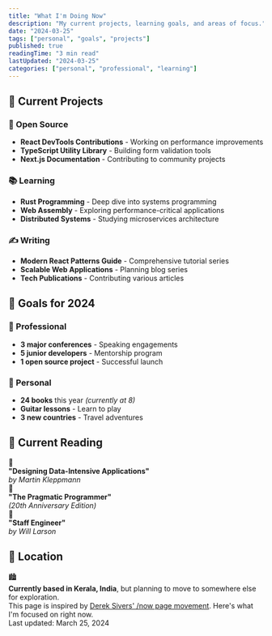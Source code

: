 ```yaml
---
title: "What I'm Doing Now"
description: "My current projects, learning goals, and areas of focus."
date: "2024-03-25"
tags: ["personal", "goals", "projects"]
published: true
readingTime: "3 min read"
lastUpdated: "2024-03-25"
categories: ["personal", "professional", "learning"]
---
```


## 🚀 Current Projects

<div className="grid gap-6 mb-8">
  <div className="border-l-4 border-green-500 pl-4 py-2">
    <h3>🌟 Open Source</h3>
    <ul>
      <li><strong>React DevTools Contributions</strong> - Working on performance improvements</li>
      <li><strong>TypeScript Utility Library</strong> - Building form validation tools</li>
      <li><strong>Next.js Documentation</strong> - Contributing to community projects</li>
    </ul>
  </div>

  <div className="border-l-4 border-yellow-500 pl-4 py-2">
    <h3>📚 Learning</h3>
    <ul>
      <li><strong>Rust Programming</strong> - Deep dive into systems programming</li>
      <li><strong>Web Assembly</strong> - Exploring performance-critical applications</li>
      <li><strong>Distributed Systems</strong> - Studying microservices architecture</li>
    </ul>
  </div>

  <div className="border-l-4 border-purple-500 pl-4 py-2">
    <h3>✍️ Writing</h3>
    <ul>
      <li><strong>Modern React Patterns Guide</strong> - Comprehensive tutorial series</li>
      <li><strong>Scalable Web Applications</strong> - Planning blog series</li>
      <li><strong>Tech Publications</strong> - Contributing various articles</li>
    </ul>
  </div>
</div>

## 🎯 Goals for 2024

<div className="grid md:grid-cols-2 gap-6 mb-8">
  <div className="p-6 rounded-lg bg-blue-50 dark:bg-blue-900/20 border border-blue-200 dark:border-blue-800">
    <h3>💼 Professional</h3>
    <ul>
      <li><strong>3 major conferences</strong> - Speaking engagements</li>
      <li><strong>5 junior developers</strong> - Mentorship program</li>
      <li><strong>1 open source project</strong> - Successful launch</li>
    </ul>
  </div>

  <div className="p-6 rounded-lg bg-green-50 dark:bg-green-900/20 border border-green-200 dark:border-green-800">
    <h3>🌱 Personal</h3>
    <ul>
      <li><strong>24 books</strong> this year <em>(currently at 8)</em></li>
      <li><strong>Guitar lessons</strong> - Learn to play</li>
      <li><strong>3 new countries</strong> - Travel adventures</li>
    </ul>
  </div>
</div>

## 📖 Current Reading

<div className="space-y-3 mb-8">
  <div className="flex items-center gap-3">
    <span className="text-2xl">📘</span>
    <div>
      <strong>"Designing Data-Intensive Applications"</strong>
      <br />
      <em className="text-gray-600 dark:text-gray-400">by Martin Kleppmann</em>
    </div>
  </div>

  <div className="flex items-center gap-3">
    <span className="text-2xl">📗</span>
    <div>
      <strong>"The Pragmatic Programmer"</strong>
      <br />
      <em className="text-gray-600 dark:text-gray-400">(20th Anniversary Edition)</em>
    </div>
  </div>

  <div className="flex items-center gap-3">
    <span className="text-2xl">📙</span>
    <div>
      <strong>"Staff Engineer"</strong>
      <br />
      <em className="text-gray-600 dark:text-gray-400">by Will Larson</em>
    </div>
  </div>
</div>

## 📍 Location

<div className="p-6 rounded-lg bg-yellow-50 dark:bg-yellow-900/20 border border-yellow-200 dark:border-yellow-800 mb-8">
  <div className="flex items-center gap-3">
    <span className="text-2xl">🏙️</span>
    <div className="text-lg">
      <strong>Currently based in Kerala, India</strong>, but planning to move to somewhere else for exploration.
    </div>
  </div>
</div>

<div className="mb-8 p-6 bg-gradient-to-r from-blue-50 to-indigo-50 dark:from-blue-900/20 dark:to-indigo-900/20 rounded-lg border border-blue-200 dark:border-blue-800">
  <div className="text-lg">
    This page is inspired by <a href="https://nownownow.com/about" target="_blank" rel="noopener noreferrer" className="text-blue-600 hover:text-blue-700 dark:text-blue-400 dark:hover:text-blue-300 underline">Derek Sivers' /now page movement</a>. Here's what I'm focused on right now.
  </div>
</div>

<div className="text-center border-t border-gray-200 dark:border-gray-800 pt-8">
  <div className="text-sm text-gray-500 dark:text-gray-400 italic">
    Last updated: March 25, 2024
  </div>
</div>
